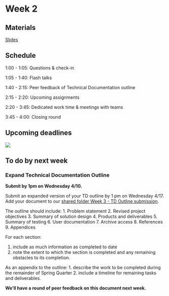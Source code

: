 # Week 2

## Materials

[Slides](https://docs.google.com/presentation/d/1sCzOVHhuKF57mkmUThDyShW3dL9ZudCuy-9sO_SwDVc/edit?usp=sharing)

## Schedule

1:00 - 1:05: Questions & check-in

1:05 - 1:40: Flash talks

1:40 - 2:15: Peer feedback of Technical Documentation outline

2:15 - 2:20: Upcoming assignments

2:20 - 3:45: Dedicated work time & meetings with teams

3:45 - 4:00: Closing round

## Upcoming deadlines

![](/images/411b_spring/upcpming_deadlines_1.png)

## To do by next week

### Expand Technical Documentation Outline

**Submit by 1pm on Wednesday 4/10.**

Submit an expanded version of your TD outline by 1 pm on Wednesday 4/17.
Add your document to our [shared folder Week 3 - TD Outline submission](https://drive.google.com/drive/folders/1Z6TLkg-sKhZY4OsgOwCetiy-iUw16UPh?usp=share_link). 


The outline should include:
1. Problem statement
2. Revised project objectives
3. Summary of solution design
4. Products and deliverables
5. Summary of testing
6. User documentation
7. Archive access
8. References
9. Appendices

For each section: 

1. include as much information as completed to date 
2. note the extent to which the section is completed and any remaining obstacles to its completion. 

As an appendix to the outline:
1. describe the work to be completed during the remainder of Spring Quarter 
2. include a timeline for remaining tasks and deliverables.

**We’ll have a round of peer feedback on this document next week.**

